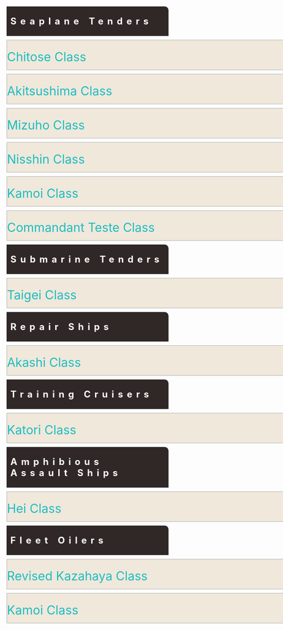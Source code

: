 <div style="width: 80%; background: #2F2827; border-top-right-radius: 10px; margin: 10px; padding: 10px; letter-spacing: 10px;"><font size= 5 color =#FFFFFF>'''Seaplane Tenders'''</font></div>

<div style="background:#EFE8DB;border:#AAAAAA 1px solid;width:790px;margin:10px;border-top-right-radius: 10px;padding: 10px 0px 00px 0px;"><div class="toccolours mw-collapsible mw-collapsed"><font size="6" color="#1DBDC0" >Chitose Class</font>
<div class="mw-collapsible-content">
{{{!}} style = "width:100%" cellspacing = "1" style = ""
{{!}} align = "center" style="background: #D6C8B8; width: 500px; letter-spacing: 2px;" {{!}}<font  size="4">'''Chitose A''' </font><br /><font size="2">''ID 7082'' </font>
{{!}} align = "center" style="background: #D6C8B8; width: 500px; letter-spacing: 2px;" {{!}}<font  size="4">'''Chiyoda A''' </font><br /><font size="2">''ID 7087'' </font>
{{!}} align = "center" style="background: #D6C8B8; width: 500px; letter-spacing: 2px;" {{!}}<font size="4">'''Empty''' </font><br /><font size="2">''Empty'' </font>
{{!}} align = "center" style="background: #D6C8B8; width: 500px; letter-spacing: 2px;" {{!}}<font size="4">'''Empty''' </font><br /><font size="2">''Empty'' </font>
{{!}}- 
{{!}} style="background: #EFE8DB;" {{!}}{{ShipCardKai|Chitose/A|size=175px|align=center}}
{{!}} style="background: #EFE8DB;" {{!}}{{ShipCardKai|Chiyoda/A|size=175px|align=center}}
{{!}} style="background: #EFE8DB;" {{!}}[[File:Empty ship slot.png|175px|center]]
{{!}} style="background: #EFE8DB;" {{!}}[[File:Empty ship slot.png|175px|center]]
{{!}}-
{{!}}}
</div></div></div>

<div style="background:#EFE8DB;border:#AAAAAA 1px solid;width:790px;margin:10px;border-top-right-radius: 10px;padding: 10px 0px 00px 0px;"><div class="toccolours mw-collapsible mw-collapsed"><font size="6" color="#1DBDC0" >Akitsushima Class</font>
<div class="mw-collapsible-content">
{{{!}} style = "width:100%" cellspacing = "1" style = ""
{{!}} align = "center" style="background: #D6C8B8; width: 500px; letter-spacing: 2px;" {{!}}<font  size="4">'''Akitsushima Kai''' </font><br /><font size="2">''ID 15036'' </font>
{{!}} align = "center" style="background: #D6C8B8; width: 500px; letter-spacing: 2px;" {{!}}<font size="4">'''Akitsushima Kai''' </font><br /><font size="2">''ID 29377'' </font>
{{!}} align = "center" style="background: #D6C8B8; width: 500px; letter-spacing: 2px;" {{!}}<font size="4">'''Empty''' </font><br /><font size="2">''Empty'' </font>
{{!}} align = "center" style="background: #D6C8B8; width: 500px; letter-spacing: 2px;" {{!}}<font size="4">'''Empty''' </font><br /><font size="2">''Empty'' </font>
{{!}}- 
{{!}} style="background: #EFE8DB;" {{!}}{{ShipCardKai|Akitsushima/Kai|size=175px|align=center}}
{{!}} style="background: #EFE8DB;" {{!}}{{ShipCardKai|Akitsushima/Kai|size=175px|align=center}}
{{!}} style="background: #EFE8DB;" {{!}}[[File:Empty ship slot.png|175px|center]]
{{!}} style="background: #EFE8DB;" {{!}}[[File:Empty ship slot.png|175px|center]]
{{!}}-
{{!}}}
</div></div></div>

<div style="background:#EFE8DB;border:#AAAAAA 1px solid;width:790px;margin:10px;border-top-right-radius: 10px;padding: 10px 0px 00px 0px;"><div class="toccolours mw-collapsible mw-collapsed"><font size="6" color="#1DBDC0" >Mizuho Class</font>
<div class="mw-collapsible-content">
{{{!}} style = "width:100%" cellspacing = "1" style = ""
{{!}} align = "center" style="background: #D6C8B8; width: 500px; letter-spacing: 2px;" {{!}}<font  size="4">'''Mizuho Kai''' </font><br /><font size="2">''ID 18239'' </font>
{{!}} align = "center" style="background: #D6C8B8; width: 500px; letter-spacing: 2px;" {{!}}<font size="4">'''Empty''' </font><br /><font size="2">''Empty'' </font>
{{!}} align = "center" style="background: #D6C8B8; width: 500px; letter-spacing: 2px;" {{!}}<font size="4">'''Empty''' </font><br /><font size="2">''Empty'' </font>
{{!}} align = "center" style="background: #D6C8B8; width: 500px; letter-spacing: 2px;" {{!}}<font size="4">'''Empty''' </font><br /><font size="2">''Empty'' </font>
{{!}}- 
{{!}} style="background: #EFE8DB;" {{!}}{{ShipCardKai|Mizuho/Kai|size=175px|align=center}}
{{!}} style="background: #EFE8DB;" {{!}}[[File:Empty ship slot.png|175px|center]]
{{!}} style="background: #EFE8DB;" {{!}}[[File:Empty ship slot.png|175px|center]]
{{!}} style="background: #EFE8DB;" {{!}}[[File:Empty ship slot.png|175px|center]]
{{!}}-
{{!}}}
</div></div></div>

<div style="background:#EFE8DB;border:#AAAAAA 1px solid;width:790px;margin:10px;border-top-right-radius: 10px;padding: 10px 0px 00px 0px;"><div class="toccolours mw-collapsible mw-collapsed"><font size="6" color="#1DBDC0" >Nisshin Class</font>
<div class="mw-collapsible-content">
{{{!}} style = "width:100%" cellspacing = "1" style = ""
{{!}} align = "center" style="background: #D6C8B8; width: 500px; letter-spacing: 2px;" {{!}}<font  size="4">'''Nisshin A''' </font><br /><font size="2">''ID 43374'' </font>
{{!}} align = "center" style="background: #D6C8B8; width: 500px; letter-spacing: 2px;" {{!}}<font size="4">'''Empty''' </font><br /><font size="2">''Empty'' </font>
{{!}} align = "center" style="background: #D6C8B8; width: 500px; letter-spacing: 2px;" {{!}}<font size="4">'''Empty''' </font><br /><font size="2">''Empty'' </font>
{{!}} align = "center" style="background: #D6C8B8; width: 500px; letter-spacing: 2px;" {{!}}<font size="4">'''Empty''' </font><br /><font size="2">''Empty'' </font>
{{!}}- 
{{!}} style="background: #EFE8DB;" {{!}}{{ShipCardKai|Nisshin/A|size=175px|align=center}}
{{!}} style="background: #EFE8DB;" {{!}}[[File:Empty ship slot.png|175px|center]]
{{!}} style="background: #EFE8DB;" {{!}}[[File:Empty ship slot.png|175px|center]]
{{!}} style="background: #EFE8DB;" {{!}}[[File:Empty ship slot.png|175px|center]]
{{!}}-
{{!}}}
</div></div></div>

<div style="background:#EFE8DB;border:#AAAAAA 1px solid;width:790px;margin:10px;border-top-right-radius: 10px;padding: 10px 0px 00px 0px;"><div class="toccolours mw-collapsible mw-collapsed"><font size="6" color="#1DBDC0" >Kamoi Class</font>
<div class="mw-collapsible-content">
{{{!}} style = "width:100%" cellspacing = "1" style = ""
{{!}} align = "center" style="background: #D6C8B8; width: 500px; letter-spacing: 2px;" {{!}}<font  size="4">'''Kamoi Kai''' </font><br /><font size="2">''ID 42491'' </font>
{{!}} align = "center" style="background: #D6C8B8; width: 500px; letter-spacing: 2px;" {{!}}<font size="4">'''Empty''' </font><br /><font size="2">''Empty'' </font>
{{!}} align = "center" style="background: #D6C8B8; width: 500px; letter-spacing: 2px;" {{!}}<font size="4">'''Empty''' </font><br /><font size="2">''Empty'' </font>
{{!}} align = "center" style="background: #D6C8B8; width: 500px; letter-spacing: 2px;" {{!}}<font size="4">'''Empty''' </font><br /><font size="2">''Empty'' </font>
{{!}}- 
{{!}} style="background: #EFE8DB;" {{!}}{{ShipCardKai|Kamoi/Kai|size=175px|align=center}}
{{!}} style="background: #EFE8DB;" {{!}}[[File:Empty ship slot.png|175px|center]]
{{!}} style="background: #EFE8DB;" {{!}}[[File:Empty ship slot.png|175px|center]]
{{!}} style="background: #EFE8DB;" {{!}}[[File:Empty ship slot.png|175px|center]]
{{!}}-
{{!}}}
</div></div></div>

<div style="background:#EFE8DB;border:#AAAAAA 1px solid;width:790px;margin:10px;border-top-right-radius: 10px;padding: 10px 0px 00px 0px;"><div class="toccolours mw-collapsible mw-collapsed"><font size="6" color="#1DBDC0" >Commandant Teste Class</font>
<div class="mw-collapsible-content">
{{{!}} style = "width:100%" cellspacing = "1" style = ""
{{!}} align = "center" style="background: #D6C8B8; width: 500px; letter-spacing: 2px;" {{!}}<font  size="2">'''Commandant Teste Kai''' </font><br /><font size="2">''ID 27557'' </font>
{{!}} align = "center" style="background: #D6C8B8; width: 500px; letter-spacing: 2px;" {{!}}<font size="2">'''Commandant Teste Kai''' </font><br /><font size="2">''ID 32173'' </font>
{{!}} align = "center" style="background: #D6C8B8; width: 500px; letter-spacing: 2px;" {{!}}<font size="4">'''Empty''' </font><br /><font size="2">''Empty'' </font>
{{!}} align = "center" style="background: #D6C8B8; width: 500px; letter-spacing: 2px;" {{!}}<font size="4">'''Empty''' </font><br /><font size="2">''Empty'' </font>
{{!}}- 
{{!}} style="background: #EFE8DB;" {{!}}{{ShipCardKai|Commandant Teste/Kai|size=175px|align=center}}
{{!}} style="background: #EFE8DB;" {{!}}{{ShipCardKai|Commandant Teste/Kai|size=175px|align=center}}
{{!}} style="background: #EFE8DB;" {{!}}[[File:Empty ship slot.png|175px|center]]
{{!}} style="background: #EFE8DB;" {{!}}[[File:Empty ship slot.png|175px|center]]
{{!}}-
{{!}}}
</div></div></div>



<div style="width: 80%; background: #2F2827; border-top-right-radius: 10px; margin: 10px; padding: 10px; letter-spacing: 10px;"><font size= 5 color =#FFFFFF>'''Submarine Tenders'''</font></div>

<div style="background:#EFE8DB;border:#AAAAAA 1px solid;width:790px;margin:10px;border-top-right-radius: 10px;padding: 10px 0px 00px 0px;"><div class="toccolours mw-collapsible mw-collapsed"><font size="6" color="#1DBDC0" >Taigei Class</font>
<div class="mw-collapsible-content">
{{{!}} style = "width:100%" cellspacing = "1" style = ""
{{!}} align = "center" style="background: #D6C8B8; width: 500px; letter-spacing: 2px;" {{!}}<font  size="4">'''Taigei''' </font><br /><font size="2">''ID 11703'' </font>
{{!}} align = "center" style="background: #D6C8B8; width: 500px; letter-spacing: 2px;" {{!}}<font size="4">'''Empty''' </font><br /><font size="2">''Empty'' </font>
{{!}} align = "center" style="background: #D6C8B8; width: 500px; letter-spacing: 2px;" {{!}}<font size="4">'''Empty''' </font><br /><font size="2">''Empty'' </font>
{{!}} align = "center" style="background: #D6C8B8; width: 500px; letter-spacing: 2px;" {{!}}<font size="4">'''Empty''' </font><br /><font size="2">''Empty'' </font>
{{!}}- 
{{!}} style="background: #EFE8DB;" {{!}}{{ShipCardKai|Taigei|size=175px|align=center}}
{{!}} style="background: #EFE8DB;" {{!}}[[File:Empty ship slot.png|175px|center]]
{{!}} style="background: #EFE8DB;" {{!}}[[File:Empty ship slot.png|175px|center]]
{{!}} style="background: #EFE8DB;" {{!}}[[File:Empty ship slot.png|175px|center]]
{{!}}-
{{!}}}
</div></div></div>

<div style="width: 80%; background: #2F2827; border-top-right-radius: 10px; margin: 10px; padding: 10px; letter-spacing: 10px;"><font size= 5 color =#FFFFFF>'''Repair Ships'''</font></div>

<div style="background:#EFE8DB;border:#AAAAAA 1px solid;width:790px;margin:10px;border-top-right-radius: 10px;padding: 10px 0px 00px 0px;"><div class="toccolours mw-collapsible mw-collapsed"><font size="6" color="#1DBDC0" >Akashi Class</font>
<div class="mw-collapsible-content">
{{{!}} style = "width:100%" cellspacing = "1" style = ""
{{!}} align = "center" style="background: #D6C8B8; width: 500px; letter-spacing: 2px;" {{!}}<font  size="4">'''Akashi Kai''' </font><br /><font size="2">''ID 3280'' </font>
{{!}} align = "center" style="background: #D6C8B8; width: 500px; letter-spacing: 2px;" {{!}}<font  size="4">'''Akashi Kai''' </font><br /><font size="2">''ID 26060'' </font>
{{!}} align = "center" style="background: #D6C8B8; width: 500px; letter-spacing: 2px;" {{!}}<font   size="4">'''Akashi Kai''' </font><br /><font size="2">''ID 41702'' </font>
{{!}} align = "center" style="background: #D6C8B8; width: 500px; letter-spacing: 2px;" {{!}}<font   size="4">'''Akashi Kai''' </font><br /><font size="2">''ID 41858'' </font>
{{!}}- 
{{!}} style="background: #EFE8DB;" {{!}}{{ShipCardKai|Akashi/Kai|size=175px|align=center}}
{{!}} style="background: #EFE8DB;" {{!}}{{ShipCardKai|Akashi/Kai|size=175px|align=center}}
{{!}} style="background: #EFE8DB;" {{!}}{{ShipCardKai|Akashi/Kai|size=175px|align=center}}
{{!}} style="background: #EFE8DB;" {{!}}{{ShipCardKai|Akashi/Kai|size=175px|align=center}}
{{!}}-
{{!}}}
</div></div></div>

<div style="width: 80%; background: #2F2827; border-top-right-radius: 10px; margin: 10px; padding: 10px; letter-spacing: 10px;"><font size= 5 color =#FFFFFF>'''Training Cruisers'''</font></div>

<div style="background:#EFE8DB;border:#AAAAAA 1px solid;width:790px;margin:10px;border-top-right-radius: 10px;padding: 10px 0px 00px 0px;"><div class="toccolours mw-collapsible mw-collapsed"><font size="6" color="#1DBDC0" >Katori Class</font>
<div class="mw-collapsible-content">
{{{!}} style = "width:100%" cellspacing = "1" style = ""
{{!}} align = "center" style="background: #D6C8B8; width: 500px; letter-spacing: 2px;" {{!}}<font  size="4">'''Katori Kai''' </font><br /><font size="2">''ID 12158'' </font>
{{!}} align = "center" style="background: #D6C8B8; width: 500px; letter-spacing: 2px;" {{!}}<font  size="4">'''Kashima Kai''' </font><br /><font size="2">''ID 20363'' </font>
{{!}} align = "center" style="background: #D6C8B8; width: 500px; letter-spacing: 2px;" {{!}}<font size="4">'''Empty''' </font><br /><font size="2">''Empty'' </font>
{{!}} align = "center" style="background: #D6C8B8; width: 500px; letter-spacing: 2px;" {{!}}<font size="4">'''Empty''' </font><br /><font size="2">''Empty'' </font>
{{!}}- 
{{!}} style="background: #EFE8DB;" {{!}}{{ShipCardKai|Katori/Kai|size=175px|align=center}}
{{!}} style="background: #EFE8DB;" {{!}}{{ShipCardKai|Kashima/Kai|size=175px|align=center}}
{{!}} style="background: #EFE8DB;" {{!}}[[File:Empty ship slot.png|175px|center]]
{{!}} style="background: #EFE8DB;" {{!}}[[File:Empty ship slot.png|175px|center]]
{{!}}-
{{!}}}
</div></div></div>

<div style="width: 80%; background: #2F2827; border-top-right-radius: 10px; margin: 10px; padding: 10px; letter-spacing: 10px;"><font size= 5 color =#FFFFFF>'''Amphibious Assault Ships'''</font></div>

<div style="background:#EFE8DB;border:#AAAAAA 1px solid;width:790px;margin:10px;border-top-right-radius: 10px;padding: 10px 0px 00px 0px;"><div class="toccolours mw-collapsible mw-collapsed"><font size="6" color="#1DBDC0" >Hei Class</font>
<div class="mw-collapsible-content">
{{{!}} style = "width:100%" cellspacing = "1" style = ""
{{!}} align = "center" style="background: #D6C8B8; width: 500px; letter-spacing: 2px;" {{!}}<font  size="4">'''Akitsu Maru Kai''' </font><br /><font size="2">''ID 3058'' </font>
{{!}} align = "center" style="background: #D6C8B8; width: 500px; letter-spacing: 2px;" {{!}}<font  size="4">'''Akitsu Maru Kai''' </font><br /><font size="2">''ID 34437'' </font>
{{!}} align = "center" style="background: #D6C8B8; width: 500px; letter-spacing: 2px;" {{!}}<font  size="4">'''Akitsu Maru Kai''' </font><br /><font size="2">''ID 35355'' </font>
{{!}} align = "center" style="background: #D6C8B8; width: 500px; letter-spacing: 2px;" {{!}}<font  size="4">'''Akitsu Maru Kai''' </font><br /><font size="2">''ID 42033'' </font>
{{!}}- 
{{!}} style="background: #EFE8DB;" {{!}}{{ShipCardKai|Akitsu Maru/Kai|size=175px|align=center}}
{{!}} style="background: #EFE8DB;" {{!}}{{ShipCardKai|Akitsu Maru/Kai|size=175px|align=center}}
{{!}} style="background: #EFE8DB;" {{!}}{{ShipCardKai|Akitsu Maru/Kai|size=175px|align=center}}
{{!}} style="background: #EFE8DB;" {{!}}{{ShipCardKai|Akitsu Maru/Kai|size=175px|align=center}}
{{!}}-
{{!}}}
</div></div></div>

<div style="width: 80%; background: #2F2827; border-top-right-radius: 10px; margin: 10px; padding: 10px; letter-spacing: 10px;"><font size= 5 color =#FFFFFF>'''Fleet Oilers'''</font></div>

<div style="background:#EFE8DB;border:#AAAAAA 1px solid;width:790px;margin:10px;border-top-right-radius: 10px;padding: 10px 0px 00px 0px;"><div class="toccolours mw-collapsible mw-collapsed"><font size="6" color="#1DBDC0" >Revised Kazahaya Class</font>
<div class="mw-collapsible-content">
{{{!}} style = "width:100%" cellspacing = "1" style = ""
{{!}} align = "center" style="background: #D6C8B8; width: 500px; letter-spacing: 2px;" {{!}}<font size="4">'''Hayasui Kai''' </font><br /><font size="2">''ID 17845'' </font>
{{!}} align = "center" style="background: #D6C8B8; width: 500px; letter-spacing: 2px;" {{!}}<font size="4">'''Hayasui''' </font><br /><font size="2">''ID 41766'' </font>
{{!}} align = "center" style="background: #D6C8B8; width: 500px; letter-spacing: 2px;" {{!}}<font size="4">'''Empty''' </font><br /><font size="2">''Empty'' </font>
{{!}} align = "center" style="background: #D6C8B8; width: 500px; letter-spacing: 2px;" {{!}}<font size="4">'''Empty''' </font><br /><font size="2">''Empty'' </font>
{{!}}- 
{{!}} style="background: #EFE8DB;" {{!}}{{ShipCardKai|Hayasui/Kai|size=175px|align=center}}
{{!}} style="background: #EFE8DB;" {{!}}{{ShipCardKai|Hayasui|size=175px|align=center}}
{{!}} style="background: #EFE8DB;" {{!}}[[File:Empty ship slot.png|175px|center]]
{{!}} style="background: #EFE8DB;" {{!}}[[File:Empty ship slot.png|175px|center]]
{{!}}-
{{!}}}
</div></div></div>

<div style="background:#EFE8DB;border:#AAAAAA 1px solid;width:790px;margin:10px;border-top-right-radius: 10px;padding: 10px 0px 00px 0px;"><div class="toccolours mw-collapsible mw-collapsed"><font size="6" color="#1DBDC0" >Kamoi Class</font>
<div class="mw-collapsible-content">
{{{!}} style = "width:100%" cellspacing = "1" style = ""
{{!}} align = "center" style="background: #D6C8B8; width: 500px; letter-spacing: 2px;" {{!}}<font  size="4">'''Kamoi Kai Bo''' </font><br /><font size="2">''ID 30281'' </font>
{{!}} align = "center" style="background: #D6C8B8; width: 500px; letter-spacing: 2px;" {{!}}<font size="4">'''Kamoi''' </font><br /><font size="2">''ID 44510'' </font>
{{!}} align = "center" style="background: #D6C8B8; width: 500px; letter-spacing: 2px;" {{!}}<font size="4">'''Empty''' </font><br /><font size="2">''Empty'' </font>
{{!}} align = "center" style="background: #D6C8B8; width: 500px; letter-spacing: 2px;" {{!}}<font size="4">'''Empty''' </font><br /><font size="2">''Empty'' </font>
{{!}}- 
{{!}} style="background: #EFE8DB;" {{!}}{{ShipCardKai|Kamoi/Kai Bo|size=175px|align=center}}
{{!}} style="background: #EFE8DB;" {{!}}{{ShipCardKai|Kamoi|size=175px|align=center}}
{{!}} style="background: #EFE8DB;" {{!}}[[File:Empty ship slot.png|175px|center]]
{{!}} style="background: #EFE8DB;" {{!}}[[File:Empty ship slot.png|175px|center]]
{{!}}-
{{!}}}
</div></div></div>